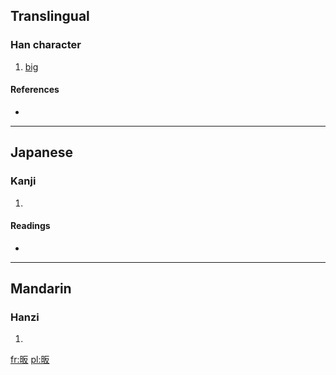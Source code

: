 ==Translingual==

===Han character===
{{Han char|rn=72|rad=日|as=04|sn=8|four=6104<sub>7</sub>|canj=日竹水 (AHE)}}

# [[big]]

====References====
* {{Han ref|kx=0490.360|dkj=13789|dj=0852.060|hdz=21491.030|uh=6604|ud=26116|bh=CCC6|bd=52422}}

----

==Japanese==

===Kanji===
{{ja-kanji|grade=|rs=日04}}

# {{defn|lang=ja|sort=日04}}

====Readings====
* {{ja-readings|on=[[はん]] (han), [[ばん]] (ban), [[へん]] (hen)|kun=[[おおきい]] (ookii)}}

----

==Mandarin==

===Hanzi===
{{cmn-hanzi|pin=[[bǎn]] ([[ban3]])|wg=pan<sup>3</sup>}}

# {{defn|lang=cmn|sort=日04}}

[[fr:昄]]
[[pl:昄]]